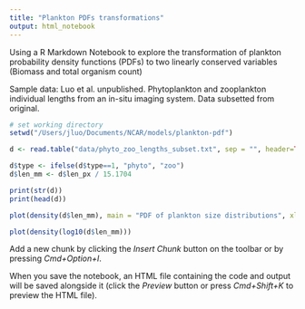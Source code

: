 ```yaml
---
title: "Plankton PDFs transformations"
output: html_notebook
---
```


Using a R Markdown Notebook to explore the transformation of plankton probability density functions (PDFs) to two linearly conserved variables (Biomass and total organism count)

Sample data: Luo et al. unpublished. Phytoplankton and zooplankton individual lengths from an in-situ imaging system. Data subsetted from original.

```r
# set working directory
setwd("/Users/jluo/Documents/NCAR/models/plankton-pdf")

d <- read.table("data/phyto_zoo_lengths_subset.txt", sep = "", header=TRUE)

d$type <- ifelse(d$type==1, "phyto", "zoo")
d$len_mm <- d$len_px / 15.1704

print(str(d))
print(head(d))
```

```r
plot(density(d$len_mm), main = "PDF of plankton size distributions", xlab="Organism lengths (mm), N = 302585")
```

```r
plot(density(log10(d$len_mm)))
```

Add a new chunk by clicking the *Insert Chunk* button on the toolbar or by pressing *Cmd+Option+I*.

When you save the notebook, an HTML file containing the code and output will be saved alongside it (click the *Preview* button or press *Cmd+Shift+K* to preview the HTML file).
